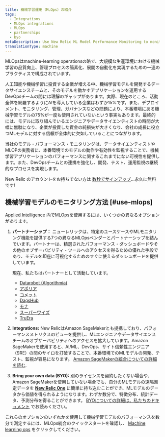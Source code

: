 ```yaml
---
title: 機械学習運用（MLOps）の紹介
tags:
  - Integrations
  - MLOps integrations
  - MLOps
  - partnerships
  - byo
metaDescription: Use New Relic ML Model Performance Monitoring to monitor and observe the performance of your machine learning models.
translationType: machine
---
```


MLOpsはmachine-learning operationsの略で、大規模な生産環境における機械学習の品質向上、管理プロセスの簡素化、展開の自動化を実現するための一連のプラクティスで構成されています。

人工知能や機械学習に投資する企業が増える中、機械学習モデルを開発するデータサイエンスチームと、そのモデルを動かすアプリケーションを運用するDevOpsチームの間には理解のギャップがあります。実際、現在のところ、活動全体を網羅するようにAIを導入している企業はわずか15%です。また、デプロイメント、モニタリング、管理、ガバナンスなどの問題により、本番環境にある機械学習モデルの75%が一度も使用されていないという事実もあります。最終的には、モデルに取り組んでいるエンジニアやデータサイエンティストの時間が大幅に無駄になり、企業が投資した資金の純損失が大きくなり、会社の成長に役立つMLモデルに対する信頼が全体的に欠如していることにつながります。

当社のモデル・パフォーマンス・モニタリングは、データサイエンティストやMLOPの実務者に、本番環境でのモデルの動作や有効性を監視することで、機械学習アプリケーションのパフォーマンスに関するこれまでにない可視性を提供します。また、DevOpsチームとの連携を強化し、開発、テスト、運用監視の継続的なプロセスを実現します。

New Relic のアカウントをお持ちでない方は [数秒でサインアップ](https://newrelic.com/signup)...永久に無料です!

## 機械学習モデルのモニタリング方法 [#use-mlops]

[Applied Intelligence](/docs/alerts-applied-intelligence/new-relic-alerts/get-started/introduction-applied-intelligence/) 内でMLOpsを使用するには、いくつかの異なるオプションがあります。

1. **パートナーシップ：** ニューレリックは、特定のユースケースやMLモニタリング機能を提供する7つの異なるMLOpsベンダーとパートナーシップを結んでいます。パートナーは、精選されたパフォーマンス・ダッシュボードやその他のオブザーバビリティ・ツールへのアクセスを得るための優れた手段であり、モデルを即座に可視化するためのすぐに使えるダッシュボードを提供しています。

   現在、私たちはパートナーとして活動しています。

   * [Datarobot (Algorithmia)](/docs/alerts-applied-intelligence/mlops/integrations/datarobot-mlops-integration/)
   * [アポリア](/docs/alerts-applied-intelligence/mlops/integrations/aporia-mlops-integration/)
   * [コメット](/docs/alerts-applied-intelligence/mlops/integrations/comet-mlops-integration/)
   * [DagsHub](/docs/alerts-applied-intelligence/mlops/integrations/dagshub-mlops-integration/)
   * [モナ](/docs/alerts-applied-intelligence/mlops/integrations/mona-mlops-integration/)
   * [スーパーワイズ](/docs/alerts-applied-intelligence/mlops/integrations/superwise-mlops-integration/)
   * [TruEra](/docs/alerts-applied-intelligence/mlops/integrations/truera-mlops-integration/)

2. **Integrations:** New RelicはAmazon SageMakerとも提携しており、パフォーマンスメトリクスのビューを提供し、MLエンジニアやデータサイエンスチームのオブザーバビリティへのアクセスを拡大しています。Amazon SageMakerを使用すると、AI/ML、DevOps、サイト信頼性エンジニア（SRE）の間のサイロを打破することで、本番環境でのMLモデルの開発、テスト、監視が容易になります。 [Amazon SageMakerの統合についての詳細を読む](/docs/mlops/integrations/aws-sagemaker-mlops-integration/).

3. **Bring your own data (BYO):** 別のライセンスを契約したくない場合や、Amazon SageMakerを使用していない場合でも、自分のMLモデルの遠隔測定データを **[New Relic One](https://one.newrelic.com)** に簡単に持ち込むことができ、MLモデルのデータから価値を得られるようになります。わずか数分で、特徴分布、統計データ、予測分布を得ることができます。 [BYOについての詳細は、私たちのドキュメント](/docs/alerts-applied-intelligence/mlops/bring-your-own/mlops-byo) でお読みください。

これらのオプションのいずれかを使用して機械学習モデルのパフォーマンスを数分で測定するには、MLOps統合のクイックスタートを確認し、 [Machine learning ops](https://newrelic.com/instant-observability/?category=machine-learning-ops) をクリックしてください。
